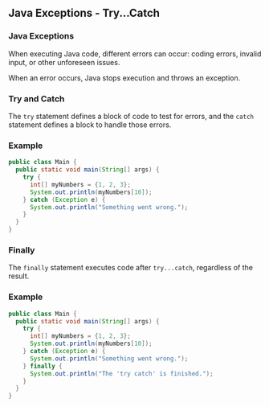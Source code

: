 ## Java Exceptions - Try...Catch

### Java Exceptions
When executing Java code, different errors can occur: coding errors, invalid input, or other unforeseen issues.

When an error occurs, Java stops execution and throws an exception.

### Try and Catch
The `try` statement defines a block of code to test for errors, and the `catch` statement defines a block to handle those errors.

### Example
```java
public class Main {
  public static void main(String[] args) {
    try {
      int[] myNumbers = {1, 2, 3};
      System.out.println(myNumbers[10]);
    } catch (Exception e) {
      System.out.println("Something went wrong.");
    }
  }
}
```

### Finally
The `finally` statement executes code after `try...catch`, regardless of the result.

### Example
```java
public class Main {
  public static void main(String[] args) {
    try {
      int[] myNumbers = {1, 2, 3};
      System.out.println(myNumbers[10]);
    } catch (Exception e) {
      System.out.println("Something went wrong.");
    } finally {
      System.out.println("The 'try catch' is finished.");
    }
  }
}
```

